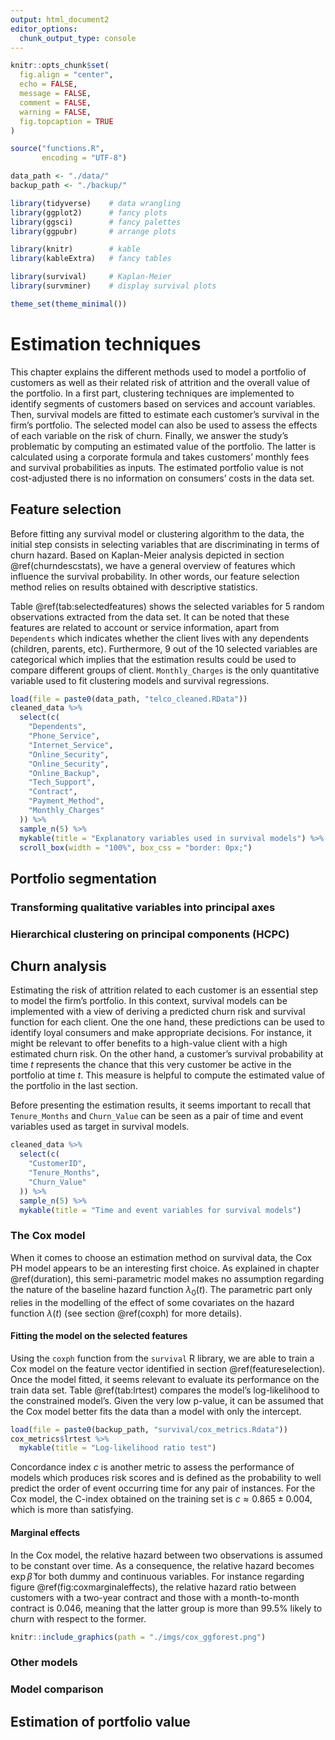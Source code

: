 ```yaml
---
output: html_document2
editor_options: 
  chunk_output_type: console
---
```


```r
knitr::opts_chunk$set(
  fig.align = "center", 
  echo = FALSE, 
  message = FALSE, 
  comment = FALSE, 
  warning = FALSE, 
  fig.topcaption = TRUE
)
```

```r
source("functions.R", 
       encoding = "UTF-8")
```

```r
data_path <- "./data/"
backup_path <- "./backup/"
```


```r
library(tidyverse)    # data wrangling
library(ggplot2)      # fancy plots 
library(ggsci)        # fancy palettes
library(ggpubr)       # arrange plots

library(knitr)        # kable
library(kableExtra)   # fancy tables

library(survival)     # Kaplan-Meier
library(survminer)    # display survival plots 
```

```r
theme_set(theme_minimal())
```


# Estimation techniques 

This chapter explains the different methods used to model a portfolio of customers as well as their related risk of attrition and the overall value of the portfolio. In a first part, clustering techniques are implemented to identify segments of customers based on services and account variables. Then, survival models are fitted to estimate each customer's survival in the firm's portfolio. The selected model can also be used to assess the effects of each variable on the risk of churn. Finally, we answer the study's problematic by computing an estimated value of the portfolio. The latter is calculated using a corporate formula and takes customers' monthly fees and survival probabilities as inputs. The estimated portfolio value is not cost-adjusted there is no information on consumers' costs in the data set.

## Feature selection {#featureselection}

Before fitting any survival model or clustering algorithm to the data, the initial step consists in selecting variables that are discriminating in terms of churn hazard. Based on Kaplan-Meier analysis depicted in section \@ref(churndescstats), we have a general overview of features which influence the survival probability. In other words, our feature selection method relies on results obtained with descriptive statistics. 

Table \@ref(tab:selectedfeatures) shows the selected variables for 5 random observations extracted from the data set. It can be noted that these features are related to account or service information, apart from `Dependents` which indicates whether the client lives with any dependents (children, parents, etc). Furthermore, 9 out of the 10 selected variables are categorical which implies that the estimation results could be used to compare different groups of client. `Monthly_Charges` is the only quantitative variable used to fit clustering models and survival regressions. 

```r
load(file = paste0(data_path, "telco_cleaned.RData"))
cleaned_data %>%
  select(c(
    "Dependents", 
    "Phone_Service", 
    "Internet_Service", 
    "Online_Security", 
    "Online_Security", 
    "Online_Backup", 
    "Tech_Support", 
    "Contract", 
    "Payment_Method", 
    "Monthly_Charges"
  )) %>%
  sample_n(5) %>%
  mykable(title = "Explanatory variables used in survival models") %>%
  scroll_box(width = "100%", box_css = "border: 0px;")
```


## Portfolio segmentation 


### Transforming qualitative variables into principal axes


### Hierarchical clustering on principal components (HCPC)


## Churn analysis 

Estimating the risk of attrition related to each customer is an essential step to model the firm's portfolio. In this context, survival models can be implemented with a view of deriving a predicted churn risk and survival function for each client. One the one hand, these predictions can be used to identify loyal consumers and make appropriate decisions. For instance, it might be relevant to offer benefits to a high-value client with a high estimated churn risk. On the other hand, a customer's survival probability at time $t$ represents the chance that this very customer be active in the portfolio at time $t$. This measure is helpful to compute the estimated value of the portfolio in the last section.

Before presenting the estimation results, it seems important to recall that `Tenure_Months` and `Churn_Value` can be seen as a pair of time and event variables used as target in survival models. 

```r
cleaned_data %>%
  select(c(
    "CustomerID", 
    "Tenure_Months",
    "Churn_Value"
  )) %>%
  sample_n(5) %>%
  mykable(title = "Time and event variables for survival models") 
```

### The Cox model 

When it comes to choose an estimation method on survival data, the Cox PH model appears to be an interesting first choice. As explained in chapter \@ref(duration), this semi-parametric model makes no assumption regarding the nature of the baseline hazard function $\lambda_0(t)$. The parametric part only relies in the modelling of the effect of some covariates on the hazard function $\lambda(t)$ (see section \@ref(coxph) for more details). 

#### Fitting the model on the selected features {-}

Using the `coxph` function from the `survival` R library, we are able to train a Cox model on the feature vector identified in section \@ref(featureselection). Once the model fitted, it seems relevant to evaluate its performance on the train data set. Table \@ref(tab:lrtest) compares the model's log-likelihood to the constrained model's. Given the very low p-value, it can be assumed that the Cox model better fits the data than a model with only the intercept. 

```r
load(file = paste0(backup_path, "survival/cox_metrics.Rdata"))
cox_metrics$lrtest %>%
  mykable(title = "Log-likelihood ratio test")
```

Concordance index $c$ is another metric to assess the performance of models which produces risk scores and is defined as the probability to well predict the order of event occurring time for any pair of instances. For the Cox model, the C-index obtained on the training set is $c \approx 0.865 \pm 0.004$, which is more than satisfying.


#### Marginal effects {-}

In the Cox model, the relative hazard between two observations is assumed to be constant over time. As a consequence, the relative hazard becomes $\exp \hat{\beta}$ for both dummy and continuous variables. For instance regarding figure \@ref(fig:coxmarginaleffects), the relative hazard ratio between customers with a two-year contract and those with a month-to-month contract is 0.046, meaning that the latter group is more than 99.5% likely to churn with respect to the former.

```r
knitr::include_graphics(path = "./imgs/cox_ggforest.png")
```


### Other models 


### Model comparison


## Estimation of portfolio value 
